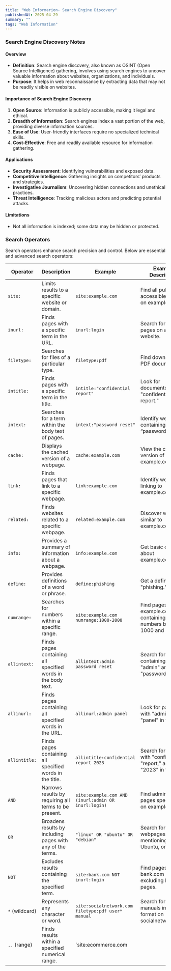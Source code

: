 ```yaml
---
title: "Web Informarion- Search Engine Discovery"
publishedAt: 2025-04-29
summary: ""
tags: "Web Information"
---
```


### Search Engine Discovery Notes

#### Overview
- **Definition**: Search engine discovery, also known as OSINT (Open Source Intelligence) gathering, involves using search engines to uncover valuable information about websites, organizations, and individuals.
- **Purpose**: It helps in web reconnaissance by extracting data that may not be readily visible on websites.

#### Importance of Search Engine Discovery
1. **Open Source**: Information is publicly accessible, making it legal and ethical.
2. **Breadth of Information**: Search engines index a vast portion of the web, providing diverse information sources.
3. **Ease of Use**: User-friendly interfaces require no specialized technical skills.
4. **Cost-Effective**: Free and readily available resource for information gathering.

#### Applications
- **Security Assessment**: Identifying vulnerabilities and exposed data.
- **Competitive Intelligence**: Gathering insights on competitors’ products and strategies.
- **Investigative Journalism**: Uncovering hidden connections and unethical practices.
- **Threat Intelligence**: Tracking malicious actors and predicting potential attacks.

#### Limitations
- Not all information is indexed; some data may be hidden or protected.

### Search Operators
Search operators enhance search precision and control. Below are essential and advanced search operators:

| Operator      | Description                                           | Example                                      | Example Description                                      |
|---------------|-------------------------------------------------------|----------------------------------------------|----------------------------------------------------------|
| `site:`       | Limits results to a specific website or domain.      | `site:example.com`                          | Find all publicly accessible pages on example.com.      |
| `inurl:`      | Finds pages with a specific term in the URL.        | `inurl:login`                               | Search for login pages on any website.                   |
| `filetype:`   | Searches for files of a particular type.             | `filetype:pdf`                              | Find downloadable PDF documents.                          |
| `intitle:`    | Finds pages with a specific term in the title.      | `intitle:"confidential report"`             | Look for documents titled "confidential report."         |
| `intext:`     | Searches for a term within the body text of pages.   | `intext:"password reset"`                   | Identify webpages containing the term “password reset.”  |
| `cache:`      | Displays the cached version of a webpage.            | `cache:example.com`                         | View the cached version of example.com.                  |
| `link:`       | Finds pages that link to a specific webpage.        | `link:example.com`                          | Identify websites linking to example.com.                |
| `related:`    | Finds websites related to a specific webpage.        | `related:example.com`                       | Discover websites similar to example.com.                 |
| `info:`       | Provides a summary of information about a webpage.    | `info:example.com`                          | Get basic details about example.com.                     |
| `define:`     | Provides definitions of a word or phrase.            | `define:phishing`                           | Get a definition of "phishing."                          |
| `numrange:`   | Searches for numbers within a specific range.        | `site:example.com numrange:1000-2000`      | Find pages on example.com containing numbers between 1000 and 2000. |
| `allintext:`  | Finds pages containing all specified words in the body text. | `allintext:admin password reset` | Search for pages containing both "admin" and "password reset." |
| `allinurl:`   | Finds pages containing all specified words in the URL. | `allinurl:admin panel`                  | Look for pages with "admin" and "panel" in the URL.    |
| `allintitle:` | Finds pages containing all specified words in the title. | `allintitle:confidential report 2023`  | Search for pages with "confidential," "report," and "2023" in the title. |
| `AND`         | Narrows results by requiring all terms to be present. | `site:example.com AND (inurl:admin OR inurl:login)` | Find admin or login pages specifically on example.com. |
| `OR`          | Broadens results by including pages with any of the terms. | `"linux" OR "ubuntu" OR "debian"`      | Search for webpages mentioning Linux, Ubuntu, or Debian. |
| `NOT`         | Excludes results containing the specified term.      | `site:bank.com NOT inurl:login`           | Find pages on bank.com excluding login pages.           |
| `*` (wildcard)| Represents any character or word.                    | `site:socialnetwork.com filetype:pdf user* manual` | Search for user manuals in PDF format on socialnetwork.com. |
| `..` (range)  | Finds results within a specified numerical range.    | `site:ecommerce.com